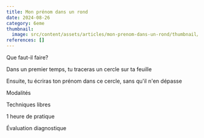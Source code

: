 ```yaml
---
title: Mon prénom dans un rond
date: 2024-08-26
category: 6eme
thumbnail:
  image: src/content/assets/articles/mon-prenom-dans-un-rond/thumbnail/image.gif
references: []
---
```

Que faut-il faire?

Dans un premier temps, tu traceras un cercle sur ta feuille

Ensuite, tu écriras ton prénom dans ce cercle, sans qu'il n'en dépasse&#x20;

Modalités

Techniques libres

1 heure de pratique

Évaluation diagnostique&#x20;
